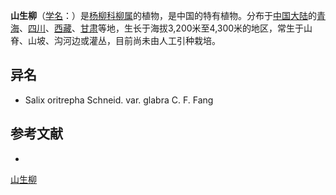 {{Speciesbox
| name = 山生柳
| status = 
| status_system = 
| image =
| genus = Salix
| species = oritrepha
| authority = Schneid.
| subdivision_ranks =[[变种|变种]]
| subdivision =
* 山生柳 ''S. o.'' var. ''oritrepha''
* [[青山生柳|青山生柳]] ''S. o.'' var. ''amnematchinensis''
}}

'''山生柳'''（[[学名|学名]]：{{lang|la|''Salix oritrepha''}}）是[[杨柳科|杨柳科]][[柳属|柳属]]的植物，是中国的特有植物。分布于[[中国大陆|中国大陆]]的[[青海|青海]]、[[四川|四川]]、[[西藏|西藏]]、[[甘肃|甘肃]]等地，生长于海拔3,200米至4,300米的地区，常生于山脊、山坡、沟河边或灌丛，目前尚未由人工引种栽培。

== 异名 ==
* Salix oritrepha Schneid. var. glabra C. F. Fang

== 参考文献 ==
<div class="references-small">
* {{cite web| url =http://www.bioinfo.cn/db05/KmzwSpecies.php?action=view&id=20538| title =山生柳（原变种）| work =《中国高等植物数据库全库》| publisher =中国科学院微生物研究所| author =昆明植物研究所| accessdate =2009-02-25| deadurl =yes| archiveurl =https://web.archive.org/web/20160305072931/http://www.bioinfo.cn/db05/KmzwSpecies.php?action=view&id=20538| archivedate =2016-03-05}}
</div>
{{Taxonbar|from=Q11046358}}

[[Category:柳属|山生柳]]


{{植物小作品}}